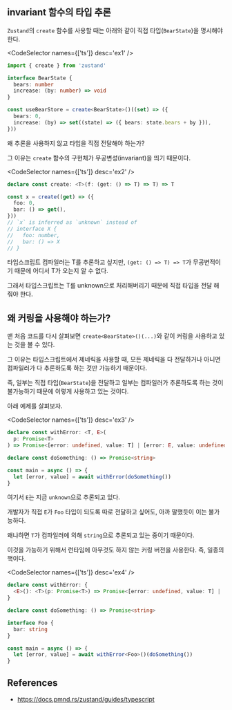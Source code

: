 
## invariant 함수의 타입 추론

`Zustand`의 `create` 함수를 사용할 때는 아래와 같이 직접 타입(`BearState`)을 명시해야한다.

<CodeSelector names={['ts']} desc='ex1' />

```ts {8} showLineNumbers
import { create } from 'zustand'

interface BearState {
  bears: number
  increase: (by: number) => void
}

const useBearStore = create<BearState>()((set) => ({
  bears: 0,
  increase: (by) => set((state) => ({ bears: state.bears + by })),
}))
```

왜 추론을 사용하지 않고 타입을 직접 전달해야 하는가?

그 이유는 `create` 함수의 구현체가 무공변성(invariant)을 띄기 때문이다.

<CodeSelector names={['ts']} desc='ex2' />

```ts showLineNumbers
declare const create: <T>(f: (get: () => T) => T) => T

const x = create((get) => ({
  foo: 0,
  bar: () => get(),
}))
// `x` is inferred as `unknown` instead of
// interface X {
//   foo: number,
//   bar: () => X
// }
```

타입스크립트 컴파일러는 T를 추론하고 싶지만, `(get: () => T) => T`가 무공변적이기 때문에 어디서 T가 오는지 알 수 없다.

그래서 타입스크립트는 T를 unknown으로 처리해버리기 때문에 직접 타입을 전달 해줘야 한다.

## 왜 커링을 사용해야 하는가?

맨 처음 코드를 다시 살펴보면 `create<BearState>()(...)`와 같이 커링을 사용하고 있는 것을 볼 수 있다.

그 이유는 타입스크립트에서 제네릭을 사용할 때, 모든 제네릭을 다 전달하거나 아니면 컴파일러가 다 추론하도록 하는 것만 가능하기 때문이다.

즉, 일부는 직접 타입(`BearState`)을 전달하고 일부는 컴파일러가 추론하도록 하는 것이 불가능하기 때문에 이렇게 사용하고 있는 것이다.

아래 예제를 살펴보자.

<CodeSelector names={['ts']} desc='ex3' />

```ts {1-3} showLineNumbers
declare const withError: <T, E>(
  p: Promise<T>
) => Promise<[error: undefined, value: T] | [error: E, value: undefined]>

declare const doSomething: () => Promise<string>

const main = async () => {
  let [error, value] = await withError(doSomething())
}
```

여기서 `E`는 지금 `unknown`으로 추론되고 있다.

개발자가 직접 `E`가 `Foo` 타입이 되도록 따로 전달하고 싶어도, 아까 말했듯이 이는 불가능하다.

왜냐하면 `T`가 컴파일러에 의해 `string`으로 추론되고 있는 중이기 때문이다.

이것을 가능하기 위해서 런타임에 아무것도 하지 않는 커링 버전을 사용한다. 즉, 일종의 핵이다.

<CodeSelector names={['ts']} desc='ex4' />

```ts {1-3} showLineNumbers
declare const withError: {
  <E>(): <T>(p: Promise<T>) => Promise<[error: undefined, value: T] | [error: E, value: undefined]>
}

declare const doSomething: () => Promise<string>

interface Foo {
  bar: string
}

const main = async () => {
  let [error, value] = await withError<Foo>()(doSomething())
}
```

## References

- https://docs.pmnd.rs/zustand/guides/typescript
